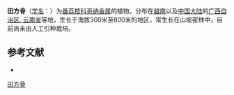 {{Speciesbox
| name = 田方骨
| status = 
| status_system = 
| image =
| genus = Goniothalamus
| species = donnaiensis
| authority = Fin. et Gagnep.
}}

'''田方骨'''（[[学名|学名]]：{{lang|la|''Goniothalamus donnaiensis''}}）为[[番荔枝科|番荔枝科]][[哥纳香属|哥纳香属]]的植物。分布在[[越南|越南]]以及[[中国大陆|中国大陆]]的[[广西自治区,_云南省|广西自治区, 云南省]]等地，生长于海拔300米至800米的地区，常生长在山坡密林中，目前尚未由人工引种栽培。

== 参考文献 ==
<div class="references-small">
* {{cite web| url =http://www.bioinfo.cn/db05/KmzwSpecies.php?action=view&id=242| title =田方骨| work =《中国高等植物数据库全库》| publisher =中国科学院微生物研究所| author =昆明植物研究所| accessdate =2009-02-21| deadurl =yes| archiveurl =https://web.archive.org/web/20160305045047/http://www.bioinfo.cn/db05/KmzwSpecies.php?action=view&id=242| archivedate =2016-03-05}}
</div>
{{Taxonbar|from=Q15224920}}

[[Category:哥纳香属|田方骨]]


{{植物小作品}}